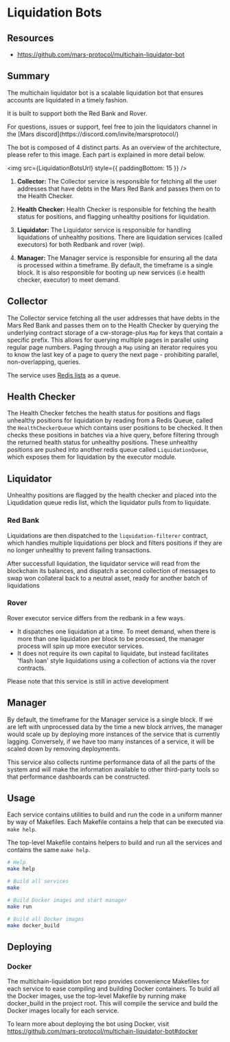 # Liquidation Bots


## Resources

- https://github.com/mars-protocol/multichain-liquidator-bot

## Summary

The multichain liquidator bot is a scalable liquidation bot that ensures accounts are liquidated in a timely fashion.

It is built to support both the Red Bank and Rover.


<Admonition type="info" title="ANSWER:">
For questions, issues or support, feel free to join the liquidators channel in the [Mars discord](https://discord.com/invite/marsprotocol/)
</Admonition>


The bot is composed of 4 distinct parts. As an overview of the architecture, please refer to this image. Each part is explained in more detail below.

<img src={LiquidationBotsUrl} style={{ paddingBottom: 15 }} />

1. **Collector:** The Collector service is responsible for fetching all the user addresses that have debts in the Mars Red Bank and passes them on to the Health Checker. 

2. **Health Checker:** Health Checker is responsible for fetching the health status for positions, and flagging unhealthy positions for liquidation.

3. **Liquidator:** The Liquidator service is responsible for handling liquidations of unhealthy positions. There are liquidation services (called executors) for both Redbank and rover (wip). 

4. **Manager:** The Manager service is responsible for ensuring all the data is processed within a timeframe. By default, the timeframe is a single block. It is also responsible for booting up new services (i.e health checker, executor) to meet demand. 

## Collector 

The Collector service fetching all the user addresses that have debts in the Mars Red Bank and passes them on to the Health Checker by querying the underlying contract storage of a cw-storage-plus `Map` for keys that contain a specific prefix. This allows for querying multiple pages in parallel using regular page numbers. Paging through a `Map` using an iterator requires you to know the last key of a page to query the next page - prohibiting parallel, non-overlapping, queries.

The service uses [Redis lists](https://redis.io/docs/data-types/lists/) as a queue.

## Health Checker 

The Health Checker fetches the health status for positions and flags unhealthy positions for liquidation by reading from a Redis Queue, called the `HealthCheckerQueue` which contains user positions to be checked. It then checks these positions in batches via a hive query, before filtering through the returned health status for unhealthy positions. These unhealthy positions are pushed into another redis queue called `LiquidationQueue`, which exposes them for liquidation by the executor module.

## Liquidator 

Unhealthy positions are flagged by the health checker and placed into the Liqudidation queue redis list, which the liquidator pulls from to liquidate.

### Red Bank 

Liquidations are then dispatched to the `liquidation-filterer` contract, which handles multiple liquidations per block and filters positions if they are no longer unhealthy to prevent failing transactions.

After successfull liquidation, the liquidator service will read from the blockchain its balances, and dispatch a second collection of messages to swap won collateral back to a neutral asset, ready for another batch of liquidations

### Rover

Rover executor service differs from the redbank in a few ways.

- It dispatches one liquidation at a time. To meet demand, when there is more than one liquidation per block to be processed, the manager process will spin up more executor services.
- It does not require its own capital to liquidate, but instead facilitates 'flash loan' style liquidations using a collection of actions via the rover contracts.

Please note that this service is still in active development

## Manager 

By default, the timeframe for the Manager service is a single block. If we are left with unprocessed data by the time a new block arrives, the manager would scale up by deploying more instances of the service that is currently lagging. Conversely, if we have too many instances of a service, it will be scaled down by removing deployments.

This service also collects runtime performance data of all the parts of the system and will make the information available to other third-party tools so that performance dashboards can be constructed.

## Usage 

Each service contains utilities to build and run the code in a uniform manner by way of Makefiles. Each Makefile contains a help that can be executed via `make help`.

The top-level Makefile contains helpers to build and run all the services and contains the same `make help`.

```bash
# Help
make help

# Build all services
make

# Build Docker images and start manager
make run

# Build all Docker images
make docker_build
```

## Deploying 

### Docker

The multichain-liquidation bot repo provides convenience Makefiles for each service to ease compiling and building Docker containers. To build all the Docker images, use the top-level Makefile by running make docker_build in the project root. This will compile the service and build the Docker images locally for each service.

To learn more about deploying the bot using Docker, visit https://github.com/mars-protocol/multichain-liquidator-bot#docker